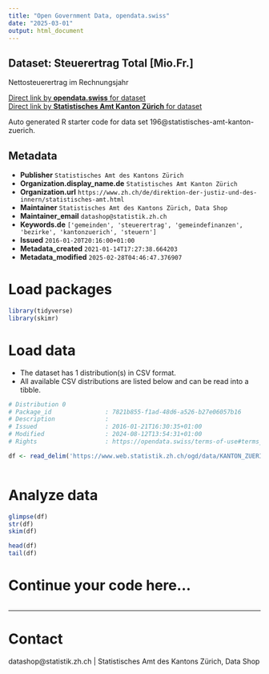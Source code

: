 ```yaml
---
title: "Open Government Data, opendata.swiss"
date: "2025-03-01"
output: html_document
---
```


## Dataset: Steuerertrag Total [Mio.Fr.]

Nettosteuerertrag im Rechnungsjahr

[Direct link by **opendata.swiss** for dataset](https://opendata.swiss/de/dataset/steuerertrag-total-mio-fr)<br>
[Direct link by **Statistisches Amt Kanton Zürich** for dataset](https://www.zh.ch/de/politik-staat/gemeinden/gemeindeportraet.html)

Auto generated R starter code for data set 196@statistisches-amt-kanton-zuerich.

## Metadata

- **Publisher** `Statistisches Amt des Kantons Zürich`
- **Organization.display_name.de** `Statistisches Amt Kanton Zürich`
- **Organization.url** `https://www.zh.ch/de/direktion-der-justiz-und-des-innern/statistisches-amt.html`
- **Maintainer** `Statistisches Amt des Kantons Zürich, Data Shop`
- **Maintainer_email** `datashop@statistik.zh.ch`
- **Keywords.de** `['gemeinden', 'steuerertrag', 'gemeindefinanzen', 'bezirke', 'kantonzuerich', 'steuern']`
- **Issued** `2016-01-20T20:16:00+01:00`
- **Metadata_created** `2021-01-14T17:27:38.664203`
- **Metadata_modified** `2025-02-28T04:46:47.376907`


# Load packages

```r

library(tidyverse)
library(skimr)

```

# Load data

-   The dataset has 1 distribution(s) in CSV format.
-   All available CSV distributions are listed below and can be read into a tibble.

```r

# Distribution 0
# Package_id               : 7821b855-f1ad-48d6-a526-b27e06057b16
# Description              : 
# Issued                   : 2016-01-21T16:30:35+01:00
# Modified                 : 2024-08-12T13:54:31+01:00
# Rights                   : https://opendata.swiss/terms-of-use#terms_by

df <- read_delim('https://www.web.statistik.zh.ch/ogd/data/KANTON_ZUERICH_287.csv')



```

# Analyze data

```r

glimpse(df)
str(df)
skim(df)

head(df)
tail(df)

```

# Continue your code here...

```r

```

------------------------------------------------------------------------

# Contact

datashop@statistik.zh.ch | Statistisches Amt des Kantons Zürich, Data Shop
